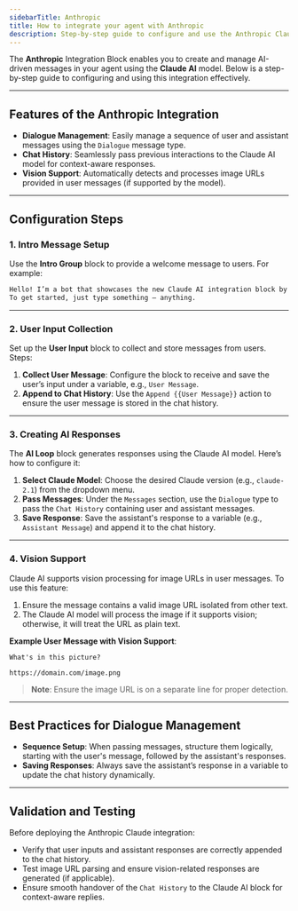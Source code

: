 ```yaml
---
sidebarTitle: Anthropic
title: How to integrate your agent with Anthropic
description: Step-by-step guide to configure and use the Anthropic Claude AI integration block for AI-driven messages.
---
```

The **Anthropic** Integration Block enables you to create and manage AI-driven messages in your agent using the **Claude AI** model. Below is a step-by-step guide to configuring and using this integration effectively.

---

## Features of the Anthropic Integration

- **Dialogue Management**: Easily manage a sequence of user and assistant messages using the `Dialogue` message type.
- **Chat History**: Seamlessly pass previous interactions to the Claude AI model for context-aware responses.
- **Vision Support**: Automatically detects and processes image URLs provided in user messages (if supported by the model).

---

## Configuration Steps

### 1. **Intro Message Setup**

Use the **Intro Group** block to provide a welcome message to users. For example:

```markdown
Hello! I’m a bot that showcases the new Claude AI integration block by Anthropic.  
To get started, just type something — anything.
```

---

### 2. **User Input Collection**

Set up the **User Input** block to collect and store messages from users. Steps:

1. **Collect User Message**: Configure the block to receive and save the user’s input under a variable, e.g., `User Message`.
2. **Append to Chat History**: Use the `Append {{User Message}}` action to ensure the user message is stored in the chat history.

---

### 3. **Creating AI Responses**

The **AI Loop** block generates responses using the Claude AI model. Here’s how to configure it:

1. **Select Claude Model**: Choose the desired Claude version (e.g., `claude-2.1`) from the dropdown menu.
2. **Pass Messages**: Under the `Messages` section, use the `Dialogue` type to pass the `Chat History` containing user and assistant messages.
3. **Save Response**: Save the assistant's response to a variable (e.g., `Assistant Message`) and append it to the chat history.

---

### 4. **Vision Support**

Claude AI supports vision processing for image URLs in user messages. To use this feature:

1. Ensure the message contains a valid image URL isolated from other text.
2. The Claude AI model will process the image if it supports vision; otherwise, it will treat the URL as plain text.

**Example User Message with Vision Support**:
```plaintext
What's in this picture?

https://domain.com/image.png
```

> **Note**: Ensure the image URL is on a separate line for proper detection.

---

## Best Practices for Dialogue Management

- **Sequence Setup**: When passing messages, structure them logically, starting with the user's message, followed by the assistant's responses.
- **Saving Responses**: Always save the assistant’s response in a variable to update the chat history dynamically.

---

## Validation and Testing

Before deploying the Anthropic Claude integration:

- Verify that user inputs and assistant responses are correctly appended to the chat history.
- Test image URL parsing and ensure vision-related responses are generated (if applicable).
- Ensure smooth handover of the `Chat History` to the Claude AI block for context-aware replies.
